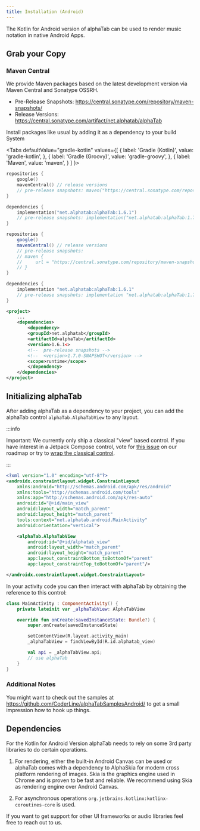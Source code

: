 ```yaml
---
title: Installation (Android)
---
```


The Kotlin for Android version of alphaTab can be used to render music notation in native Android Apps. 

## Grab your Copy

### Maven Central

We provide Maven packages based on the latest development version via Maven Central and Sonatype OSSRH.

* Pre-Release Snapshots: https://central.sonatype.com/repository/maven-snapshots/ 
* Release Versions: https://central.sonatype.com/artifact/net.alphatab/alphaTab

Install packages like usual by adding it as a dependency to your build System


<Tabs
  defaultValue="gradle-kotlin"
  values={[
    { label: 'Gradle (Kotlin)', value: 'gradle-kotlin', },
    { label: 'Gradle (Groovy)', value: 'gradle-groovy', },
    { label: 'Maven', value: 'maven', }
  ]
}>
<TabItem value="gradle-kotlin">

```kotlin
repositories {
    google()
    mavenCentral() // release versions
    // pre-release snapshots: maven("https://central.sonatype.com/repository/maven-snapshots/") 
}

dependencies {
    implementation("net.alphatab:alphaTab:1.6.1")
    // pre-release snapshots: implementation("net.alphatab:alphaTab:1.7.0-SNAPSHOT") 
}
```

</TabItem>
<TabItem value="gradle-groovy">

```groovy
repositories {
    google()
    mavenCentral() // release versions
    // pre-release snapshots: 
    // maven {
    //     url = "https://central.sonatype.com/repository/maven-snapshots/"
    // }
}

dependencies {
    implementation "net.alphatab:alphaTab:1.6.1"
    // pre-release snapshots: implementation "net.alphatab:alphaTab:1.7.0-SNAPSHOT"
}
```

</TabItem>
<TabItem value="xml">

```xml
<project>
    ...
    <dependencies>
        <dependency>
        <groupId>net.alphatab</groupId>
        <artifactId>alphaTab</artifactId>
        <version>1.6.1<>
        <!--  pre-release snapshots -->
        <!--  <version>1.7.0-SNAPSHOT</version> -->
        <scope>runtime</scope>
        </dependency>
    </dependencies>
</project>
```

</TabItem>
</Tabs>

## Initializing alphaTab

After adding alphaTab as a dependency to your project, you can add the alphaTab control `alphaTab.AlphaTabView` to any layout.

:::info

Important: We currently only ship a classical "view" based control. If you have interest in a Jetpack Compose control, vote for [this issue](https://github.com/CoderLine/alphaTab/issues/1475) on our roadmap or try to [wrap the classical control](https://developer.android.com/develop/ui/compose/libraries).

:::

```xml
<?xml version="1.0" encoding="utf-8"?>
<androidx.constraintlayout.widget.ConstraintLayout
    xmlns:android="http://schemas.android.com/apk/res/android"
    xmlns:tools="http://schemas.android.com/tools"
    xmlns:app="http://schemas.android.com/apk/res-auto"
    android:id="@+id/main_view"
    android:layout_width="match_parent"
    android:layout_height="match_parent"
    tools:context="net.alphatab.android.MainActivity"
    android:orientation="vertical">

    <alphaTab.AlphaTabView
        android:id="@+id/alphatab_view"
        android:layout_width="match_parent"
        android:layout_height="match_parent"
        app:layout_constraintBottom_toBottomOf="parent"
        app:layout_constraintTop_toBottomOf="parent"/>

</androidx.constraintlayout.widget.ConstraintLayout>
```

In your activity code you can then interact with alphaTab by obtaining the reference to this control:

```kotlin
class MainActivity : ComponentActivity() {
    private lateinit var _alphaTabView: AlphaTabView

    override fun onCreate(savedInstanceState: Bundle?) {
        super.onCreate(savedInstanceState)

        setContentView(R.layout.activity_main)
        _alphaTabView = findViewById(R.id.alphatab_view)

        val api = _alphaTabView.api;
        // use alphaTab
    }
}

```

### Additional Notes

You might want to check out the samples at https://github.com/CoderLine/alphaTabSamplesAndroid/ to get a small impression
how to hook up things. 

## Dependencies

For the Kotlin for Android Version alphaTab needs to rely on some 3rd party libraries to do certain operations.

1. For rendering, either the built-in Android Canvas can be used or alphaTab comes with a dependency to AlphaSkia for modern
cross platform rendering of images. Skia is the graphics engine used in Chrome and is proven to be fast and reliable.
We recommend using Skia as rendering engine over Android Canvas. 

2. For asynchronous operations `org.jetbrains.kotlinx:kotlinx-coroutines-core` is used. 

If you want to get support for other UI frameworks or audio libraries feel free to reach out to us.